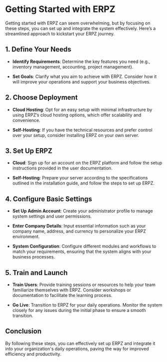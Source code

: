 


# Getting Started with ERPZ

Getting started with ERPZ can seem overwhelming, but by focusing on these steps, you can set up and integrate the system effectively. Here’s a streamlined approach to kickstart your ERPZ journey.

## 1. Define Your Needs

- **Identify Requirements**: Determine the key features you need (e.g., inventory management, accounting, project management).
  
- **Set Goals**: Clarify what you aim to achieve with ERPZ. Consider how it will improve your operations and support your business objectives.

## 2. Choose Deployment

- **Cloud Hosting**: Opt for an easy setup with minimal infrastructure by using ERPZ’s cloud hosting options, which offer scalability and convenience.

- **Self-Hosting**: If you have the technical resources and prefer control over your setup, consider installing ERPZ on your own server.

## 3. Set Up ERPZ

- **Cloud**: Sign up for an account on the ERPZ platform and follow the setup instructions provided in the user documentation.

- **Self-Hosting**: Prepare your server according to the specifications outlined in the installation guide, and follow the steps to set up ERPZ.

## 4. Configure Basic Settings

- **Set Up Admin Account**: Create your administrator profile to manage system settings and user permissions.

- **Enter Company Details**: Input essential information such as your company name, address, and currency to personalize your ERPZ environment.

- **System Configuration**: Configure different modules and workflows to match your requirements, ensuring that the system aligns with your business processes.

## 5. Train and Launch

- **Train Users**: Provide training sessions or resources to help your team familiarize themselves with ERPZ. Consider workshops or documentation to facilitate the learning process.

- **Go Live**: Transition to ERPZ for your daily operations. Monitor the system closely for any issues during the initial phase to ensure a smooth transition.

## Conclusion

By following these steps, you can effectively set up ERPZ and integrate it into your organization's daily operations, paving the way for improved efficiency and productivity.

